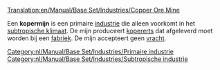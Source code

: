 [[Translation:en/Manual/Base Set/Industries/Copper Ore Mine]]

{{nl/Manual/Base Set/Industries/Industrieën|image=en/Manual/Base Set/Industries/Copperoremine.png
|name=Kopermijn
|climates=[[nl/Manual/Klimaat|Subtropisch]]
|accepts=Niets
|produces=[[nl/Manual/Base Set/Cargos/Kopererts|Kopererts]]
}}
Een '''kopermijn''' is een primaire [[nl/Manual/Industrie|industrie]] die alleen voorkomt in het [[nl/Manual/Klimaat|subtropische klimaat]]. De mijn produceert [[nl/Manual/Base Set/Cargos/Kopererts|kopererts]] dat afgeleverd moet worden bij een [[nl/Manual/Base Set/Industries/Fabriek|fabriek]]. De mijn accepteert geen [[nl/Manual/Vracht|vracht]].

{{nl/Manual/Base Set/Industries/Navbox Industrieën}}
[[Category:nl/Manual/Base Set/Industries/Primaire industrie]]
[[Category:nl/Manual/Base Set/Industries/Subtropische industrie]]